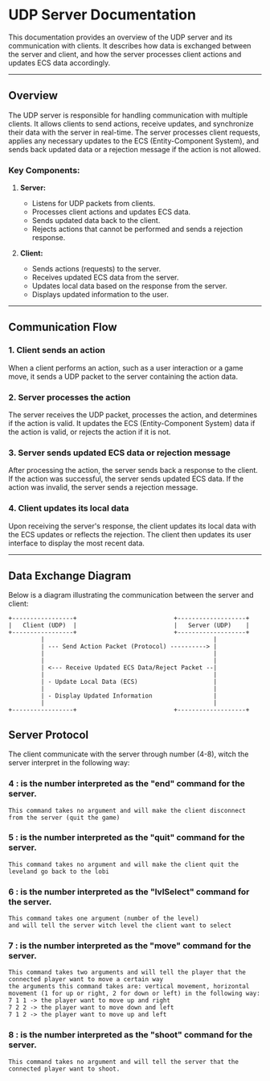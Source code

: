 # UDP Server Documentation

This documentation provides an overview of the UDP server and its communication with clients. It describes how data is exchanged between the server and client, and how the server processes client actions and updates ECS data accordingly.

---

## Overview

The UDP server is responsible for handling communication with multiple clients. It allows clients to send actions, receive updates, and synchronize their data with the server in real-time. The server processes client requests, applies any necessary updates to the ECS (Entity-Component System), and sends back updated data or a rejection message if the action is not allowed.

### Key Components:

1. **Server:**
   - Listens for UDP packets from clients.
   - Processes client actions and updates ECS data.
   - Sends updated data back to the client.
   - Rejects actions that cannot be performed and sends a rejection response.

2. **Client:**
   - Sends actions (requests) to the server.
   - Receives updated ECS data from the server.
   - Updates local data based on the response from the server.
   - Displays updated information to the user.

---

## Communication Flow

### 1. Client sends an action

When a client performs an action, such as a user interaction or a game move, it sends a UDP packet to the server containing the action data.

### 2. Server processes the action

The server receives the UDP packet, processes the action, and determines if the action is valid. It updates the ECS (Entity-Component System) data if the action is valid, or rejects the action if it is not.

### 3. Server sends updated ECS data or rejection message

After processing the action, the server sends back a response to the client. If the action was successful, the server sends updated ECS data. If the action was invalid, the server sends a rejection message.

### 4. Client updates its local data

Upon receiving the server's response, the client updates its local data with the ECS updates or reflects the rejection. The client then updates its user interface to display the most recent data.

---

## Data Exchange Diagram

Below is a diagram illustrating the communication between the server and client:

```plaintext
+-----------------+                           +-------------------+
|   Client (UDP)  |                           |   Server (UDP)    |
+-----------------+                           +-------------------+
         |                                               |
         | --- Send Action Packet (Protocol) ----------> |
         |                                               |
         |                                               |
         | <--- Receive Updated ECS Data/Reject Packet --|
         |                                               |
         | - Update Local Data (ECS)                     |
         |                                               |
         | - Display Updated Information                 |
         |                                               |
+-----------------+                           +-------------------+
```

## Server Protocol

The client communicate with the server through number (4-8), witch the server interpret in the following way:

### 4 :  is the number interpreted as the "end" command for the server.
    This command takes no argument and will make the client disconnect from the server (quit the game)

### 5 :  is the number interpreted as the "quit" command for the server.
    This command takes no argument and will make the client quit the leveland go back to the lobi

### 6 :  is the number interpreted as the "lvlSelect" command for the server.
    This command takes one argument (number of the level)
    and will tell the server witch level the client want to select

### 7 :  is the number interpreted as the "move" command for the server.
    This command takes two arguments and will tell the player that the connected player want to move a certain way
    the arguments this command takes are: vertical movement, horizontal movement (1 for up or right, 2 for down or left) in the following way:
    7 1 1 -> the player want to move up and right
    7 2 2 -> the player want to move down and left
    7 1 2 -> the player want to move up and left

### 8 :  is the number interpreted as the "shoot" command for the server.
    This command takes no argument and will tell the server that the connected player want to shoot.
